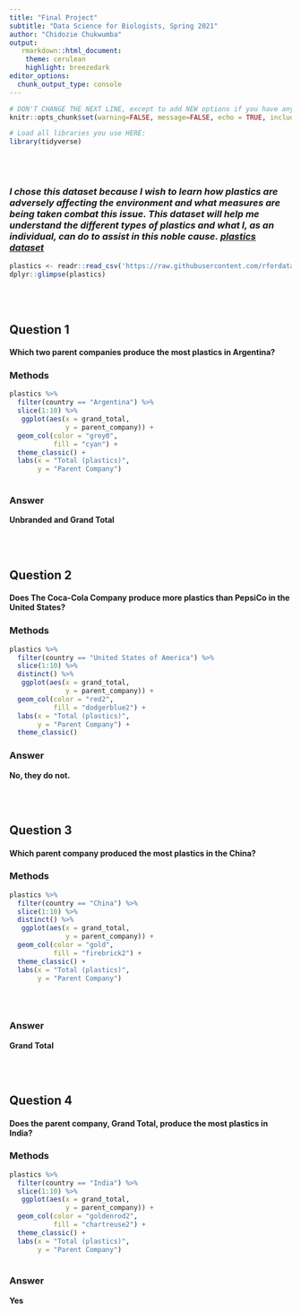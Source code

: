 ```yaml
---
title: "Final Project"
subtitle: "Data Science for Biologists, Spring 2021"
author: "Chidozie Chukwumba"
output:
   rmarkdown::html_document:
    theme: cerulean
    highlight: breezedark
editor_options: 
  chunk_output_type: console
---
```


```r
# DON'T CHANGE THE NEXT LINE, except to add NEW options if you have any.
knitr::opts_chunk$set(warning=FALSE, message=FALSE, echo = TRUE, include = TRUE)

# Load all libraries you use HERE:
library(tidyverse)
```

<br><br>

### *I chose this dataset because I wish to learn how plastics are adversely affecting the environment and what measures are being taken combat this issue. This dataset will help me understand the different types of plastics and what I, as an individual, can do to assist in this noble cause.* *[plastics dataset](https://github.com/rfordatascience/tidytuesday/blob/master/data/2021/2021-01-26/readme.md)*

```r
plastics <- readr::read_csv('https://raw.githubusercontent.com/rfordatascience/tidytuesday/master/data/2021/2021-01-26/plastics.csv')
dplyr::glimpse(plastics)
```

<br><br>

## Question 1

#### Which two parent companies produce the most plastics in Argentina?

### Methods
```r

plastics %>%
  filter(country == "Argentina") %>%
  slice(1:10) %>%
   ggplot(aes(x = grand_total,
              y = parent_company)) +
  geom_col(color = "grey0",
           fill = "cyan") +
  theme_classic() +
  labs(x = "Total (plastics)",
       y = "Parent Company")
 
```


### Answer

**Unbranded and Grand Total**


<br><br>

## Question 2

#### Does The Coca-Cola Company produce more plastics than PepsiCo in the United States?

### Methods
```r
plastics %>%
  filter(country == "United States of America") %>%
  slice(1:10) %>%
  distinct() %>%
   ggplot(aes(x = grand_total,
              y = parent_company)) +
  geom_col(color = "red2",
           fill = "dodgerblue2") + 
  labs(x = "Total (plastics)",
       y = "Parent Company") + 
  theme_classic() 

```


### Answer

**No, they do not.**

<br><br>

## Question 3

#### Which parent company produced the most plastics in the China?


### Methods
```r

plastics %>%
  filter(country == "China") %>%
  slice(1:10) %>%
  distinct() %>%
   ggplot(aes(x = grand_total,
              y = parent_company)) +
  geom_col(color = "gold",
           fill = "firebrick2") +
  theme_classic() +
  labs(x = "Total (plastics)",
       y = "Parent Company")
       

  
```

### Answer

**Grand Total**


<br><br>

## Question 4

#### Does the parent company, Grand Total, produce the most plastics in India?

### Methods
```r

plastics %>%
  filter(country == "India") %>%
  slice(1:10) %>%
   ggplot(aes(x = grand_total,
              y = parent_company)) +
  geom_col(color = "goldenrod2",
           fill = "chartreuse2") +
  theme_classic() +
  labs(x = "Total (plastics)",
       y = "Parent Company") 
  
```


### Answer

**Yes**
